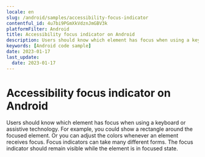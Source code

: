 ```yaml
---
locale: en
slug: /android/samples/accessibility-focus-indicator
contentful_id: 4u7bi9PGmXkVdznJmGBV3k
platformFilter: Android
title: Accessibility focus indicator on Android
description: Users should know which element has focus when using a keyboard or assistive technology.
keywords: [Android code sample]
date: 2023-01-17
last_update:
  date: 2023-01-17
---
```


# Accessibility focus indicator on Android

Users should know which element has focus when using a keyboard or assistive technology. For example, you could show a rectangle around the focused element. Or you can adjust the colors whenever an element receives focus. Focus indicators can take many different forms. The focus indicator should remain visible while the element is in focused state.

<CodeSample id="accessibility-focus-indicator" locale="en" platform="android"/>

